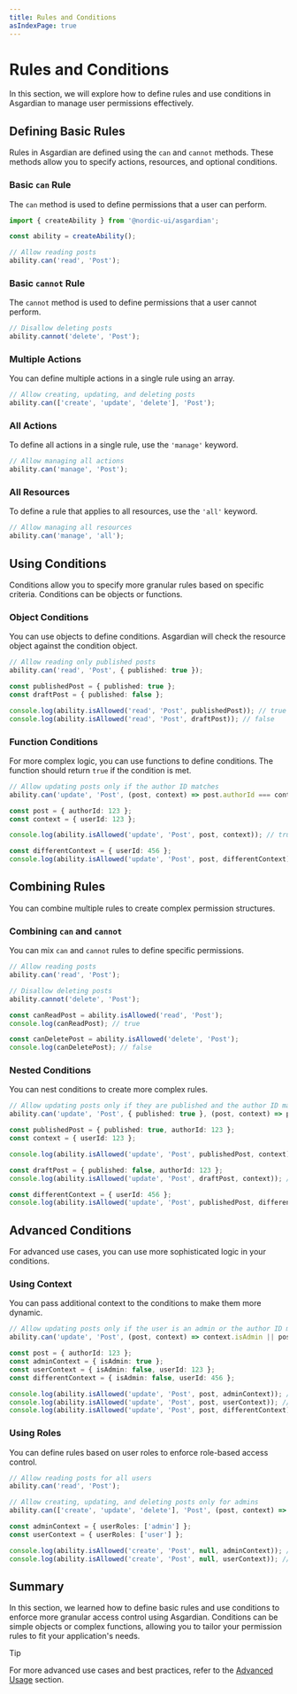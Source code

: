 ```yaml
---
title: Rules and Conditions
asIndexPage: true
---
```


# Rules and Conditions

In this section, we will explore how to define rules and use conditions in Asgardian to manage user permissions effectively.

## Defining Basic Rules

Rules in Asgardian are defined using the `can` and `cannot` methods. These methods allow you to specify actions, resources, and optional conditions.

### Basic `can` Rule

The `can` method is used to define permissions that a user can perform.

```ts
import { createAbility } from '@nordic-ui/asgardian';

const ability = createAbility();

// Allow reading posts
ability.can('read', 'Post');
```

### Basic `cannot` Rule

The `cannot` method is used to define permissions that a user cannot perform.

```ts
// Disallow deleting posts
ability.cannot('delete', 'Post');
```

### Multiple Actions

You can define multiple actions in a single rule using an array.

```ts
// Allow creating, updating, and deleting posts
ability.can(['create', 'update', 'delete'], 'Post');
```

### All Actions

To define all actions in a single rule, use the `'manage'` keyword.

```ts
// Allow managing all actions
ability.can('manage', 'Post');
```

### All Resources

To define a rule that applies to all resources, use the `'all'` keyword.

```ts
// Allow managing all resources
ability.can('manage', 'all');
```

## Using Conditions

Conditions allow you to specify more granular rules based on specific criteria. Conditions can be objects or functions.

### Object Conditions

You can use objects to define conditions. Asgardian will check the resource object against the condition object.

```ts
// Allow reading only published posts
ability.can('read', 'Post', { published: true });

const publishedPost = { published: true };
const draftPost = { published: false };

console.log(ability.isAllowed('read', 'Post', publishedPost)); // true
console.log(ability.isAllowed('read', 'Post', draftPost)); // false
```

### Function Conditions

For more complex logic, you can use functions to define conditions. The function should return `true` if the condition is met.

```ts
// Allow updating posts only if the author ID matches
ability.can('update', 'Post', (post, context) => post.authorId === context.userId);

const post = { authorId: 123 };
const context = { userId: 123 };

console.log(ability.isAllowed('update', 'Post', post, context)); // true

const differentContext = { userId: 456 };
console.log(ability.isAllowed('update', 'Post', post, differentContext)); // false
```

## Combining Rules

You can combine multiple rules to create complex permission structures.

### Combining `can` and `cannot`

You can mix `can` and `cannot` rules to define specific permissions.

```ts
// Allow reading posts
ability.can('read', 'Post');

// Disallow deleting posts
ability.cannot('delete', 'Post');

const canReadPost = ability.isAllowed('read', 'Post');
console.log(canReadPost); // true

const canDeletePost = ability.isAllowed('delete', 'Post');
console.log(canDeletePost); // false
```

### Nested Conditions

You can nest conditions to create more complex rules.

```ts
// Allow updating posts only if they are published and the author ID matches
ability.can('update', 'Post', { published: true }, (post, context) => post.authorId === context.userId);

const publishedPost = { published: true, authorId: 123 };
const context = { userId: 123 };

console.log(ability.isAllowed('update', 'Post', publishedPost, context)); // true

const draftPost = { published: false, authorId: 123 };
console.log(ability.isAllowed('update', 'Post', draftPost, context)); // false

const differentContext = { userId: 456 };
console.log(ability.isAllowed('update', 'Post', publishedPost, differentContext)); // false
```

## Advanced Conditions

For advanced use cases, you can use more sophisticated logic in your conditions.

### Using Context

You can pass additional context to the conditions to make them more dynamic.

```ts
// Allow updating posts only if the user is an admin or the author ID matches
ability.can('update', 'Post', (post, context) => context.isAdmin || post.authorId === context.userId);

const post = { authorId: 123 };
const adminContext = { isAdmin: true };
const userContext = { isAdmin: false, userId: 123 };
const differentContext = { isAdmin: false, userId: 456 };

console.log(ability.isAllowed('update', 'Post', post, adminContext)); // true
console.log(ability.isAllowed('update', 'Post', post, userContext)); // true
console.log(ability.isAllowed('update', 'Post', post, differentContext)); // false
```

### Using Roles

You can define rules based on user roles to enforce role-based access control.

```ts
// Allow reading posts for all users
ability.can('read', 'Post');

// Allow creating, updating, and deleting posts only for admins
ability.can(['create', 'update', 'delete'], 'Post', (post, context) => context.userRoles.includes('admin'));

const adminContext = { userRoles: ['admin'] };
const userContext = { userRoles: ['user'] };

console.log(ability.isAllowed('create', 'Post', null, adminContext)); // true
console.log(ability.isAllowed('create', 'Post', null, userContext)); // false
```

## Summary

In this section, we learned how to define basic rules and use conditions to enforce more granular access control using Asgardian. Conditions can be simple objects or complex functions, allowing you to tailor your permission rules to fit your application's needs.

> [!TIP]
>
> For more advanced use cases and best practices, refer to the [Advanced Usage](/docs/advanced-usage) section.